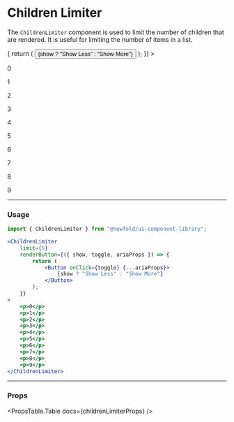 
# Children Limiter
The `ChildrenLimiter` component is used to limit the number of children that are rendered.
It is useful for limiting the number of items in a list.

<NewfoldRoot>
    <ChildrenLimiter
        limit={5}
        renderButton={({ show, toggle, ariaProps }) => {
            return (
                <Button className="nfd-my-1.5" onClick={toggle} {...ariaProps}>
                    {show ? "Show Less" : "Show More"}
                </Button>
            );
        }}
    >
        <p>0</p>
        <p>1</p>
        <p>2</p>
        <p>3</p>
        <p>4</p>
        <p>5</p>
        <p>6</p>
        <p>7</p>
        <p>8</p>
        <p>9</p>
    </ChildrenLimiter>
</NewfoldRoot>

---
### Usage
```jsx
import { ChildrenLimiter } from "@newfold/ui-component-library";

<ChildrenLimiter
    limit={5}
    renderButton={({ show, toggle, ariaProps }) => {
        return (
            <Button onClick={toggle} {...ariaProps}>
                {show ? "Show Less" : "Show More"}
            </Button>
        );
    }}
>
    <p>0</p>
    <p>1</p>
    <p>2</p>
    <p>3</p>
    <p>4</p>
    <p>5</p>
    <p>6</p>
    <p>7</p>
    <p>8</p>
    <p>9</p>
</ChildrenLimiter>
```

---
### Props
<PropsTable.Table docs={childrenLimiterProps} />
